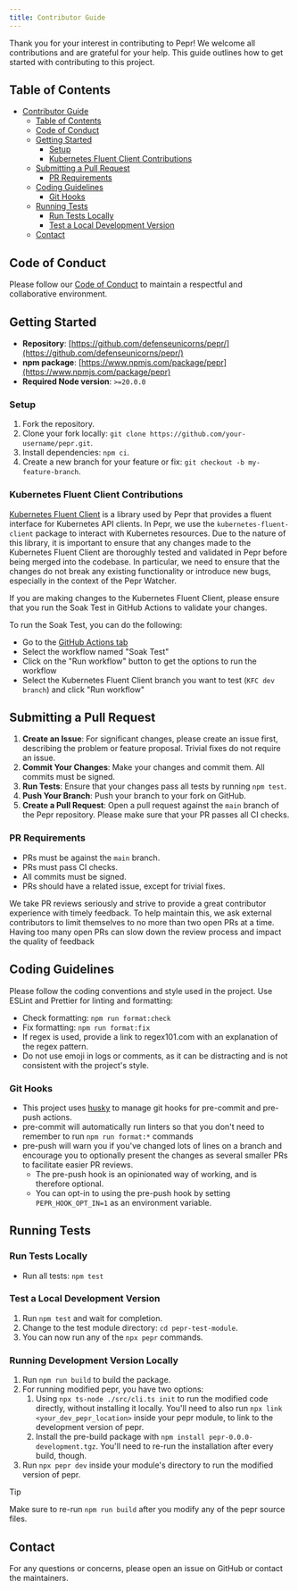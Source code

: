 ```yaml
---
title: Contributor Guide
---
```



Thank you for your interest in contributing to Pepr! We welcome all contributions and are grateful for your help. This guide outlines how to get started with contributing to this project.

## Table of Contents

- [Contributor Guide](#contributor-guide)
  - [Table of Contents](#table-of-contents)
  - [Code of Conduct](#code-of-conduct)
  - [Getting Started](#getting-started)
    - [Setup](#setup)
    - [Kubernetes Fluent Client Contributions](#kubernetes-fluent-client-contributions)
  - [Submitting a Pull Request](#submitting-a-pull-request)
    - [PR Requirements](#pr-requirements)
  - [Coding Guidelines](#coding-guidelines)
    - [Git Hooks](#git-hooks)
  - [Running Tests](#running-tests)
    - [Run Tests Locally](#run-tests-locally)
    - [Test a Local Development Version](#test-a-local-development-version)
  - [Contact](#contact)

## Code of Conduct

Please follow our [Code of Conduct](../code_of_conduct/) to maintain a respectful and collaborative environment.

## Getting Started

- **Repository**: [https://github.com/defenseunicorns/pepr/](https://github.com/defenseunicorns/pepr/)
- **npm package**: [https://www.npmjs.com/package/pepr](https://www.npmjs.com/package/pepr)
- **Required Node version**: `>=20.0.0`

### Setup

1. Fork the repository.
2. Clone your fork locally: `git clone https://github.com/your-username/pepr.git`.
3. Install dependencies: `npm ci`.
4. Create a new branch for your feature or fix: `git checkout -b my-feature-branch`.

### Kubernetes Fluent Client Contributions

[Kubernetes Fluent Client](https://github.com/defenseunicorns/kubernetes-fluent-client) is a library used by Pepr that provides a fluent interface for Kubernetes API clients. In Pepr, we use the `kubernetes-fluent-client` package to interact with Kubernetes resources. Due to the nature of this library, it is important to ensure that any changes made to the Kubernetes Fluent Client are thoroughly tested and validated in Pepr before being merged into the codebase. In particular, we need to ensure that the changes do not break any existing functionality or introduce new bugs, especially in the context of the Pepr Watcher.

If you are making changes to the Kubernetes Fluent Client, please ensure that you run the Soak Test in GitHub Actions to validate your changes.

To run the Soak Test, you can do the following:

- Go to the [GitHub Actions tab](https://github.com/defenseunicorns/pepr/actions)
- Select the workflow named "Soak Test"
- Click on the "Run workflow" button to get the options to run the workflow
- Select the Kubernetes Fluent Client branch you want to test (`KFC dev branch`) and click "Run workflow"

## Submitting a Pull Request

1. **Create an Issue**: For significant changes, please create an issue first, describing the problem or feature proposal. Trivial fixes do not require an issue.
2. **Commit Your Changes**: Make your changes and commit them. All commits must be signed.
3. **Run Tests**: Ensure that your changes pass all tests by running `npm test`.
4. **Push Your Branch**: Push your branch to your fork on GitHub.
5. **Create a Pull Request**: Open a pull request against the `main` branch of the Pepr repository. Please make sure that your PR passes all CI checks.

### PR Requirements

- PRs must be against the `main` branch.
- PRs must pass CI checks.
- All commits must be signed.
- PRs should have a related issue, except for trivial fixes.

We take PR reviews seriously and strive to provide a great contributor experience with timely feedback. To help maintain this, we ask external contributors to limit themselves to no more than two open PRs at a time. Having too many open PRs can slow down the review process and impact the quality of feedback

## Coding Guidelines

Please follow the coding conventions and style used in the project. Use ESLint and Prettier for linting and formatting:

- Check formatting: `npm run format:check`
- Fix formatting: `npm run format:fix`
- If regex is used, provide a link to regex101.com with an explanation of the regex pattern.
- Do not use emoji in logs or comments, as it can be distracting and is not consistent with the project's style.

### Git Hooks

- This project uses [husky](https://typicode.github.io/husky/) to manage git hooks for pre-commit and pre-push actions.
- pre-commit will automatically run linters so that you don't need to remember to run `npm run format:*` commands
- pre-push will warn you if you've changed lots of lines on a branch and encourage you to optionally present the changes as several smaller PRs to facilitate easier PR reviews.
  - The pre-push hook is an opinionated way of working, and is therefore optional.
  - You can opt-in to using the pre-push hook by setting `PEPR_HOOK_OPT_IN=1` as an environment variable.

## Running Tests

### Run Tests Locally

- Run all tests: `npm test`

### Test a Local Development Version

1. Run `npm test` and wait for completion.
2. Change to the test module directory: `cd pepr-test-module`.
3. You can now run any of the `npx pepr` commands.

### Running Development Version Locally

1. Run `npm run build` to build the package.
2. For running modified pepr, you have two options:
    1. Using `npx ts-node ./src/cli.ts init` to run the modified code directly, without installing it locally.
      You'll need to also run `npx link <your_dev_pepr_location>` inside your pepr module, to link to the
      development version of pepr.
    2. Install the pre-build package with `npm install pepr-0.0.0-development.tgz`.
      You'll need to re-run the installation after every build, though.
3. Run `npx pepr dev` inside your module's directory to run the modified version of pepr.

> [!TIP]
> Make sure to re-run `npm run build` after you modify any of the pepr source files.

## Contact

For any questions or concerns, please open an issue on GitHub or contact the maintainers.
